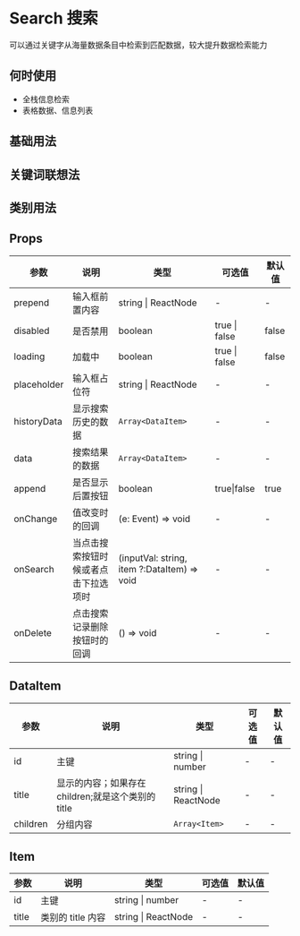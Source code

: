 # Search 搜索

可以通过关键字从海量数据条目中检索到匹配数据，较大提升数据检索能力

## 何时使用

- 全栈信息检索
- 表格数据、信息列表

## 基础用法


<DemoState />

## 关键词联想法


<DemoRelation />

## 类别用法


<DemoClassic />

## Props

| 参数        | 说明                                 | 类型                                        | 可选值        | 默认值 |
| ----------- | ------------------------------------ | ------------------------------------------- | ------------- | ------ |
| prepend     | 输入框前置内容                       | string \| ReactNode                         | -             | -      |
| disabled    | 是否禁用                             | boolean                                     | true \| false | false  |
| loading     | 加载中                               | boolean                                     | true \| false | false  |
| placeholder | 输入框占位符                         | string \| ReactNode                         | -             | -      |
| historyData | 显示搜索历史的数据                   | `Array<DataItem>`                           | -             | -      |
| data        | 搜索结果的数据                       | `Array<DataItem>`                           | -             | -      |
| append      | 是否显示后置按钮                     | boolean                                     | true\|false   | true   |
| onChange    | 值改变时的回调                       | (e: Event) => void                          | -             | -      |
| onSearch    | 当点击搜索按钮时候或者点击下拉选项时 | (inputVal: string, item ?:DataItem) => void | -             | -      |
| onDelete    | 点击搜索记录删除按钮时的回调         | () => void                                  | -             | -      |

## DataItem

| 参数     | 说明                                               | 类型                | 可选值 | 默认值 |
| -------- | -------------------------------------------------- | ------------------- | ------ | ------ |
| id       | 主键                                               | string \| number    | -      | -      |
| title    | 显示的内容；如果存在 children;就是这个类别的 title | string \| ReactNode | -      | -      |
| children | 分组内容                                           | `Array<Item>`       | -      | -      |

## Item

| 参数  | 说明              | 类型                | 可选值 | 默认值 |
| ----- | ----------------- | ------------------- | ------ | ------ |
| id    | 主键              | string \| number    | -      | -      |
| title | 类别的 title 内容 | string \| ReactNode | -      | -      |
